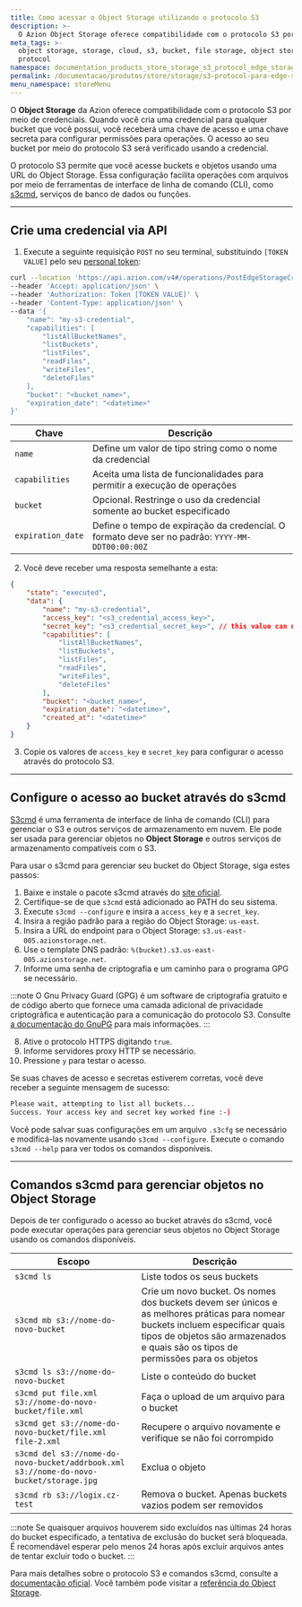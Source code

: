 ```yaml
---
title: Como acessar o Object Storage utilizando o protocolo S3
description: >-
  O Azion Object Storage oferece compatibilidade com o protocolo S3 por meio de credenciais. Gere uma chave de acesso e uma chave secreta para qualquer bucket que você possua para permitir operações específicas para cada acesso verificado com a credencial.
meta_tags: >-
  object storage, storage, cloud, s3, bucket, file storage, object storage, s3
  protocol
namespace: documentation_products_store_storage_s3_protocol_edge_storage
permalink: /documentacao/produtos/store/storage/s3-protocol-para-edge-storage/
menu_namespace: storeMenu
---
```


O **Object Storage** da Azion oferece compatibilidade com o protocolo S3 por meio de credenciais. Quando você cria uma credencial para qualquer bucket que você possui, você receberá uma chave de acesso e uma chave secreta para configurar permissões para operações. O acesso ao seu bucket por meio do protocolo S3 será verificado usando a credencial.

O protocolo S3 permite que você acesse buckets e objetos usando uma URL do Object Storage. Essa configuração facilita operações com arquivos por meio de ferramentas de interface de linha de comando (CLI), como [s3cmd](https://s3tools.org/s3cmd), serviços de banco de dados ou funções.

---

## Crie uma credencial via API

1. Execute a seguinte requisição `POST` no seu terminal, substituindo `[TOKEN VALUE]` pelo seu [personal token](/pt-br/documentacao/produtos/guias/personal-tokens/):

```bash
curl --location 'https://api.azion.com/v4#/operations/PostEdgeStorageCredentials' \
--header 'Accept: application/json' \
--header 'Authorization: Token [TOKEN VALUE]' \
--header 'Content-Type: application/json' \
--data '{
    "name": "my-s3-credential",
    "capabilities": [
        "listAllBucketNames",
        "listBuckets",
        "listFiles",
        "readFiles",
        "writeFiles",
        "deleteFiles"
    ],
    "bucket": "<bucket_name>",
    "expiration_date": "<datetime>"
}'
```

  | Chave | Descrição |
  | --- | --- |
  | `name` | Define um valor de tipo string como o nome da credencial |
  | `capabilities` | Aceita uma lista de funcionalidades para permitir a execução de operações |
  | `bucket` | Opcional. Restringe o uso da credencial somente ao bucket especificado |
  | `expiration_date` | Define o tempo de expiração da credencial. O formato deve ser no padrão: `YYYY-MM-DDT00:00:00Z` |

2. Você deve receber uma resposta semelhante a esta:

```json
{
    "state": "executed",
    "data": {
        "name": "my-s3-credential",
        "access_key": "<s3_credential_access_key>",
        "secret_key": "<s3_credential_secret_key>", // this value can no longer be accessed in future requests
        "capabilities": [
            "listAllBucketNames",
            "listBuckets",
            "listFiles",
            "readFiles",
            "writeFiles",
            "deleteFiles"
        ],
        "bucket": "<bucket_name>",
        "expiration_date": "<datetime>",
        "created_at": "<datetime>"
    }
}
```

3. Copie os valores de `access_key` e `secret_key` para configurar o acesso através do protocolo S3.

---

## Configure o acesso ao bucket através do s3cmd

[S3cmd](https://s3tools.org/s3cmd) é uma ferramenta de interface de linha de comando (CLI) para gerenciar o S3 e outros serviços de armazenamento em nuvem. Ele pode ser usada para gerenciar objetos no **Object Storage** e outros serviços de armazenamento compatíveis com o S3. 

Para usar o s3cmd para gerenciar seu bucket do Object Storage, siga estes passos:

1. Baixe e instale o pacote s3cmd através do [site oficial](https://s3tools.org/download).
2. Certifique-se de que `s3cmd` está adicionado ao PATH do seu sistema.
3. Execute `s3cmd --configure` e insira a `access_key` e a `secret_key`.
4. Insira a região padrão para a região do Object Storage: `us-east`.
5. Insira a URL do endpoint para o Object Storage: `s3.us-east-005.azionstorage.net`.
6. Use o template DNS padrão: `%(bucket).s3.us-east-005.azionstorage.net`.
7. Informe uma senha de criptografia e um caminho para o programa GPG se necessário.

:::note
O Gnu Privacy Guard (GPG) é um software de criptografia gratuito e de código aberto que fornece uma camada adicional de privacidade criptográfica e autenticação para a comunicação do protocolo S3. Consulte [a documentação do GnuPG](https://www.gnupg.org/index.html) para mais informações.
:::

8. Ative o protocolo HTTPS digitando `true`.
9. Informe servidores proxy HTTP se necessário.
10. Pressione `y` para testar o acesso.

Se suas chaves de acesso e secretas estiverem corretas, você deve receber a seguinte mensagem de sucesso:

```bash
Please wait, attempting to list all buckets...
Success. Your access key and secret key worked fine :-)
```

Você pode salvar suas configurações em um arquivo `.s3cfg` se necessário e modificá-las novamente usando `s3cmd --configure`. Execute o comando `s3cmd --help` para ver todos os comandos disponíveis.

---

## Comandos s3cmd para gerenciar objetos no Object Storage

Depois de ter configurado o acesso ao bucket através do s3cmd, você pode executar operações para gerenciar seus objetos no Object Storage usando os comandos disponíveis.

| Escopo | Descrição | 
|---|---|
| `s3cmd ls` | Liste todos os seus buckets |
| `s3cmd mb s3://nome-do-novo-bucket` | Crie um novo bucket. Os nomes dos buckets devem ser únicos e as melhores práticas para nomear buckets incluem especificar quais tipos de objetos são armazenados e quais são os tipos de permissões para os objetos |
| `s3cmd ls s3://nome-do-novo-bucket` | Liste o conteúdo do bucket |
| `s3cmd put file.xml s3://nome-do-novo-bucket/file.xml` | Faça o upload de um arquivo para o bucket |
| `s3cmd get s3://nome-do-novo-bucket/file.xml file-2.xml` | Recupere o arquivo novamente e verifique se não foi corrompido |
| `s3cmd del s3://nome-do-novo-bucket/addrbook.xml s3://nome-do-novo-bucket/storage.jpg` | Exclua o objeto |
| `s3cmd rb s3://logix.cz-test` | Remova o bucket. Apenas buckets vazios podem ser removidos |

:::note
Se quaisquer arquivos houverem sido excluídos nas últimas 24 horas do bucket especificado, a tentativa de exclusão do bucket será bloqueada. É recomendável esperar pelo menos 24 horas após excluir arquivos antes de tentar excluir todo o bucket.
:::

Para mais detalhes sobre o protocolo S3 e comandos s3cmd, consulte a [documentação oficial](https://s3tools.org/s3cmd). Você também pode visitar a [referência do Object Storage](/pt-br/documentacao/produtos/store/edge-storage/). 
